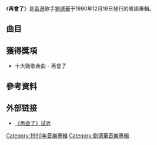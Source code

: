 {{Album infobox | <!-- See Wikipedia:WikiProject_Albums -->
|  Name        = '''再會了'''
|  Type        = [[專輯|專輯]]
|  Artist      = [[劉德華|劉德華]]
|  Cover       = zaihuile.jpg
|  Released    = 1990年12月19日
|  Recorded    = 1990年9月
|  Genre       = [[華語流行音樂|華語流行音樂]]
|  Length      = 44:04
|  Label       = [[寶藝星|寶藝星]]
|  Producer    = [[張國祖|張國祖]]
|  Reviews     =
|  Last album  = [[如果妳是我的傳說|如果妳是我的傳說]]<br/>（1990年5月）
|  This album  = '''再會了'''<br/>（1990年12月19日）
|  Next album  = [[我和我追逐的夢|我和我追逐的夢]]<br/>（1991年3月28日）
}}

《'''再會了'''》是[[香港|香港]]歌手[[劉德華|劉德華]]于1990年12月19日發行的粵語專輯。

==曲目==
{{Tracklist
| collapsed = 
| headline = 
| font_size = 
| total_length = 44:04

| extra_column =
| all_producer = [[杜自持|杜自持]]

| title1 = 再會了
| music1 = [[伍思凱|伍思凱]]
| lyrics1 = [[林振強|林振強]]
| arranger1 = [[杜自持|杜自持]]
| longnote1 = 第一主打<br>改編自[[伍思凱|伍思凱]]的《不要再提我的名字》
| length1 = 4:05

| title2 = 不需要愛情
| music2 = [[楊振龍_(香港)|楊振龍]]
| lyrics2 = [[林夕|林夕]]
| arranger2 = [[陳澤忠|陳澤忠]]
| longnote2 = 第三主打
| length2 = 4:02

| title3 = 若然
| music3 = [[倫永亮|倫永亮]]
| lyrics3 = [[小美|小美]]
| arranger3 = 倫永亮
| longnote3 = 
| length3 = 4:56

| title4 = 城市獵人
| music4 = 杜自持
| lyrics4 = 小美
| arranger4 = 杜自持
| note4 =
| longnote4 = 無線電視卡通片集《[[城市猎人|城市獵人]]》主題曲
| length4 = 4:17

| title5 = 絕望的笑容
| music5 = [[周治平|周治平]]
| lyrics5 = 劉德華
| arranger5 = 杜自持
| longnote5 = 第二主打<br>電影《[[獄中龍|獄中龍]]》粵語主題曲，國語版本曲名《難免有錯》由[[何啟弘|何啟弘]]填詞，收錄於《[[如果妳是我的傳說|如果妳是我的傳說]]》專輯。
| length5 = 5:14

| title6 = 絕緣
| music6 = [https://en.wikipedia.org/wiki/Lou_Gramm Lou Gramm]<br>[https://en.wikipedia.org/wiki/Bruce~Turgon Bruce Turgon]<br>杜自持
| lyrics6 = [[周禮茂|周禮茂]]
| arranger6 = 杜自持
| note6 =
| longnote6 = 原曲為[https://en.wikipedia.org/wiki/Lou_Gramm Lou Gramm]的《Ready Or Not》
| length6 = 4:23

| title7 = 短篇小說
| music7 = 杜自持
| lyrics7 = [[簡寧|簡寧]]
| arranger7 = 杜自持
| longnote7 = 
| length7 = 3:56

| title8 = 迷醉的雙臉
| music8 = 倫永亮
| lyrics8 = [[因葵|因葵]]<br>劉德華
| arranger8 = 倫永亮
| note8 = 
| longnote8 = 與[[鄧梓峰|鄧梓峰]]的《是非世界》同曲異詞
| length8 = 4:23

| title9 = 笑著哭
| music9 = [[恰克|Chage]]
| lyrics9 = [[潘偉源|潘偉源]]
| arranger9 = 倫永亮
| longnote9 = 原曲為[[恰克與飛鳥|恰克與飛鳥]]的《終章（エピローグ）~ 追想の主題》，其他版本為[[陳德彰|陳德彰]]的[[情海漩渦|情海漩渦]]及[[蘇芮|蘇芮]]的[[共你爸爸再會時|共你爸爸再會時]]
| length9 = 4:47

| title10 = 秋意中等我
| music10 = 杜自持
| lyrics10 = 潘偉源
| arranger10 = 杜自持
| longnote10 = 	與[[吳婉芳|吳婉芳]]合唱<br>無線電視劇《[[奇幻人間世|奇幻人間世]]》主題曲
| length10 = 3:56
}}

==獲得獎項==
*十大勁歌金曲 - 再會了 


==參考資料==
{{reflist}}

== 外部链接 ==
*[http://www.9ku.com/zjzj/18395.htm 《再会了》试听]{{dead link|date=2017年11月 |bot=InternetArchiveBot |fix-attempted=yes }}

{{刘德华}}
{{DEFAULTSORT:ZAI}}
[[Category:1990年音樂專輯|Category:1990年音樂專輯]]
[[Category:劉德華音樂專輯|Category:劉德華音樂專輯]]